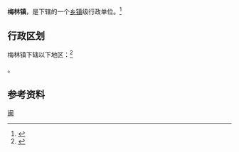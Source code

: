 {{中国乡级行政区
|景观照片文件名 = 
|景观照片描述 = 
|汉语拼音 = 
|其他语言 = 
|其他语言名称 = 
|旧称 = 
|地名出处 = 
|位置图文件名 = 
|位置图描述 = 
|自定义图片 = 
|建置时间 = 
|政府驻地 = 
|毗邻 = 
|总面积 = 
|总人口 = 
|总人口年份 = 
|户籍人口 = 
|户籍人口年份 = 
|常住人口 = 
|常住人口年份 = 
|人口密度 = 
|GDP = 
|GDP年份 = 
|邮政编码 = 
|电话区号 = 596
|官方网站 = 
|网站名称 = 
|35/06/27/107/000}}

'''梅林镇'''，是{{PRC admin/fullname|35/06/27/107/000|3}}下辖的一个[[乡镇|乡镇]]级行政单位。<ref>{{PRC admin/ref sgc|{{PRC admin/parent|35/06/27/107/000}}}}</ref>

== 行政区划 ==

梅林镇下辖以下地区：<ref>{{PRC admin/ref sgc|35/06/27/107/000}}</ref>

{{PRC admin/children|35/06/27/107/000}}。

== 参考资料 ==

{{reflist}}

{{行政区划小作品}}
{{PRC admin/navcat|35/06/27/107/000}}
{{中国历史文化名镇}}
[[Category:中国历史文化名镇|闽]]
